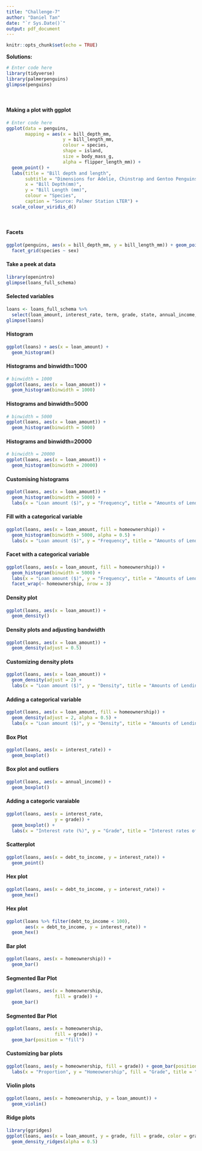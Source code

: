 ```yaml
---
title: "Challenge-7"
author: "Daniel Tan"
date: "`r Sys.Date()`"
output: pdf_document
---
```


```r
knitr::opts_chunk$set(echo = TRUE)
```

**Solutions:**

```r
# Enter code here
library(tidyverse)
library(palmerpenguins)
glimpse(penguins)

```
<br>

#### Making a plot with ggplot

```r
# Enter code here
ggplot(data = penguins,
       mapping = aes(x = bill_depth_mm,
                     y = bill_length_mm,
                     colour = species,
                     shape = island,
                     size = body_mass_g,
                     alpha = flipper_length_mm)) +
  geom_point() +
  labs(title = "Bill depth and length",
       subtitle = "Dimensions for Adelie, Chinstrap and Gentoo Penguins",
       x = "Bill Depth(mm)",
       y = "Bill Length (mm)",
       colour = "Species",
       caption = "Source: Palmer Station LTER") +
  scale_colour_viridis_d()


```
<br>

#### Facets

```r
ggplot(penguins, aes(x = bill_depth_mm, y = bill_length_mm)) + geom_point() +
  facet_grid(species ~ sex)


```

#### Take a peek at data

```r
library(openintro)
glimpse(loans_full_schema)


```

#### Selected variables

```r
loans <- loans_full_schema %>%
  select(loan_amount, interest_rate, term, grade, state, annual_income, homeownership, debt_to_income)
glimpse(loans)


```

#### Histogram

```r
ggplot(loans) + aes(x = loan_amount) +
  geom_histogram()


```

#### Histograms and binwidth=1000

```r
# binwidth = 1000
ggplot(loans, aes(x = loan_amount)) +
  geom_histogram(binwidth = 1000)

```

#### Histograms and binwidth=5000

```r
# binwidth = 5000
ggplot(loans, aes(x = loan_amount)) +
  geom_histogram(binwidth = 5000)

```

#### Histograms and binwidth=20000

```r
# binwidth = 20000
ggplot(loans, aes(x = loan_amount)) +
  geom_histogram(binwidth = 20000)

```

#### Customising histograms

```r
ggplot(loans, aes(x = loan_amount)) +
  geom_histogram(binwidth = 5000) +
  labs(x = "Loan amount ($)", y = "Frequency", title = "Amounts of Lending Club Loans")


```

#### Fill with a categorical variable

```r
ggplot(loans, aes(x = loan_amount, fill = homeownership)) +
  geom_histogram(binwidth = 5000, alpha = 0.5) +
  labs(x = "Loan amount ($)", y = "Frequency", title = "Amounts of Lending Club Loans")

```

#### Facet with a categorical variable

```r
ggplot(loans, aes(x = loan_amount, fill = homeownership)) +
  geom_histogram(binwidth = 5000) +
  labs(x = "Loan amount ($)", y = "Frequency", title = "Amounts of Lending Club Loans") +
  facet_wrap(~ homeownership, nrow = 3)

```

#### Density plot

```r
ggplot(loans, aes(x = loan_amount)) +
  geom_density()

```

#### Density plots and adjusting bandwidth

```r
ggplot(loans, aes(x = loan_amount)) +
  geom_density(adjust = 0.5)

```

#### Customizing density plots

```r
ggplot(loans, aes(x = loan_amount)) +
  geom_density(adjust = 2) +
  labs(x = "Loan amount ($)", y = "Density", title = "Amounts of Lending Club loans")

```

#### Adding a categorical variable

```r
ggplot(loans, aes(x = loan_amount, fill = homeownership)) +
  geom_density(adjust = 2, alpha = 0.5) +
  labs(x = "Loan amount ($)", y = "Density", title = "Amounts of Lending Club loans")

```

#### Box Plot

```r
ggplot(loans, aes(x = interest_rate)) +
  geom_boxplot()

```

#### Box plot and outliers

```r
ggplot(loans, aes(x = annual_income)) +
  geom_boxplot()

```

#### Adding a categoric varaiable

```r
ggplot(loans, aes(x = interest_rate,
                  y = grade)) +
  geom_boxplot() +
  labs(x = "Interest rate (%)", y = "Grade", title = "Interest rates of Lending Club loans")

```

#### Scatterplot

```r
ggplot(loans, aes(x = debt_to_income, y = interest_rate)) +
  geom_point()

```

#### Hex plot

```r
ggplot(loans, aes(x = debt_to_income, y = interest_rate)) +
  geom_hex()

```

#### Hex plot

```r
ggplot(loans %>% filter(debt_to_income < 100),
       aes(x = debt_to_income, y = interest_rate)) +
  geom_hex()

```

#### Bar plot

```r
ggplot(loans, aes(x = homeownership)) +
  geom_bar()

```

#### Segmented Bar Plot

```r
ggplot(loans, aes(x = homeownership,
                  fill = grade)) +
  geom_bar()

```

#### Segmented Bar Plot

```r
ggplot(loans, aes(x = homeownership,
                  fill = grade)) +
  geom_bar(position = "fill")

```

#### Customizing bar plots

```r
ggplot(loans, aes(y = homeownership, fill = grade)) + geom_bar(position = "fill") +
  labs(x = "Proportion", y = "Homeownership", fill = "Grade", title = "Grades of Lending CLub loans")

```

#### Violin plots

```r
ggplot(loans, aes(x = homeownership, y = loan_amount)) +
  geom_violin()
```

#### Ridge plots

```r
library(ggridges)
ggplot(loans, aes(x = loan_amount, y = grade, fill = grade, color = grade)) +
  geom_density_ridges(alpha = 0.5)
```

#### 

```r

```

#### 

```r

```

#### 

```r

```

#### 

```r

```